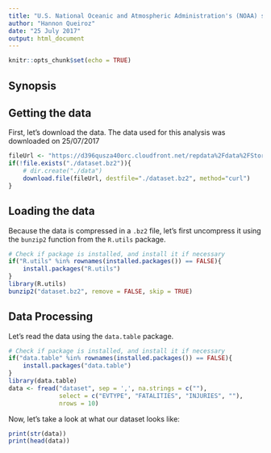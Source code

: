 ```yaml
---
title: "U.S. National Oceanic and Atmospheric Administration's (NOAA) storm database"
author: "Hannon Queiroz"
date: "25 July 2017"
output: html_document
---
```


```r
knitr::opts_chunk$set(echo = TRUE)
```

## Synopsis

## Getting the data
First, let's download the data. The data used for this analysis was downloaded on 25/07/2017
```r
fileUrl <- "https://d396qusza40orc.cloudfront.net/repdata%2Fdata%2FStormData.csv.bz2"
if(!file.exists("./dataset.bz2")){
    # dir.create("./data")
    download.file(fileUrl, destfile="./dataset.bz2", method="curl")
}
```

## Loading the data
Because the data is compressed in a `.bz2` file, let's first uncompress it using the `bunzip2` function from the `R.utils` package.
```r
# Check if package is installed, and install it if necessary
if("R.utils" %in% rownames(installed.packages()) == FALSE){
    install.packages("R.utils")
}
library(R.utils)
bunzip2("dataset.bz2", remove = FALSE, skip = TRUE)
```


## Data Processing
Let's read the data using the `data.table` package.
```r
# Check if package is installed, and install it if necessary
if("data.table" %in% rownames(installed.packages()) == FALSE){
    install.packages("data.table")
}
library(data.table)
data <- fread("dataset", sep = ',', na.strings = c(""), 
              select = c("EVTYPE", "FATALITIES", "INJURIES", ""), 
              nrows = 10)
```

Now, let's take a look at what our dataset looks like:
```r
print(str(data))
print(head(data))
```


